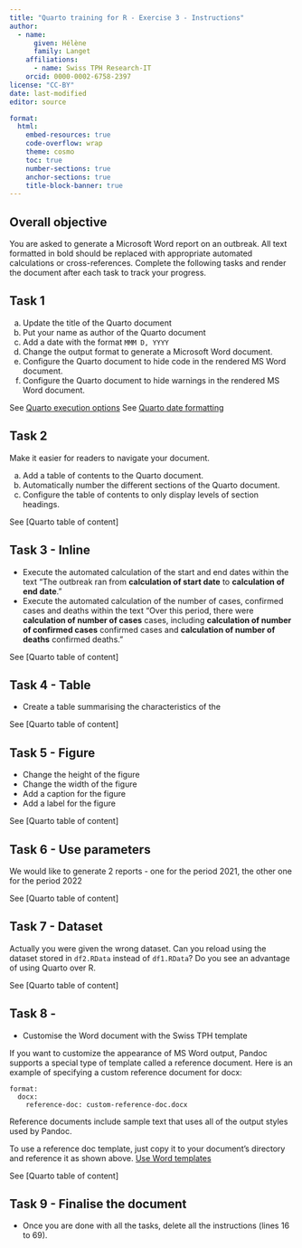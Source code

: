 ```yaml
---
title: "Quarto training for R - Exercise 3 - Instructions"
author:
  - name:
      given: Hélène
      family: Langet
    affiliations:
      - name: Swiss TPH Research-IT
    orcid: 0000-0002-6758-2397
license: "CC-BY"
date: last-modified
editor: source

format:
  html:
    embed-resources: true
    code-overflow: wrap
    theme: cosmo
    toc: true
    number-sections: true
    anchor-sections: true
    title-block-banner: true
---
```


## Overall objective

You are asked to generate a Microsoft Word report on an outbreak. All text formatted in bold should be replaced with appropriate automated calculations or cross-references. Complete the following tasks and render the document after each task to track your progress.

## Task 1

a.  Update the title of the Quarto document
b.  Put your name as author of the Quarto document
c.  Add a date with the format `MMM D, YYYY`
c.  Change the output format to generate a Microsoft Word document.
d.  Configure the Quarto document to hide code in the rendered MS Word document.
e.  Configure the Quarto document to hide warnings in the rendered MS Word document.

::: callout-tip

See [Quarto execution options](https://quarto.org/docs/computations/execution-options.html)
See [Quarto date formatting](https://quarto.org/docs/reference/dates.html#date-formatting)

:::

## Task 2

Make it easier for readers to navigate your document.

a.  Add a table of contents to the Quarto document.
b.  Automatically number the different sections of the Quarto document.
c.  Configure the table of contents to only display levels of section headings.

::: callout-tip

See [Quarto table of content]

:::

## Task 3 - Inline

-   Execute the automated calculation of the start and end dates within the text "The outbreak ran from **calculation of start date** to **calculation of end date**."
-   Execute the automated calculation of the number of cases, confirmed cases and deaths within the text "Over this period, there were **calculation of number of cases** cases, including **calculation of number of confirmed cases** confirmed cases and **calculation of number of deaths** confirmed deaths."

::: callout-tip

See [Quarto table of content]

:::

## Task 4 - Table

-   Create a table summarising the characteristics of the

::: callout-tip

See [Quarto table of content]

:::

## Task 5 - Figure

-   Change the height of the figure
-   Change the width of the figure
-   Add a caption for the figure
-   Add a label for the figure

::: callout-tip

See [Quarto table of content]

:::

## Task 6 - Use parameters

We would like to generate 2 reports - one for the period 2021, the other one for the period 2022

::: callout-tip

See [Quarto table of content]

:::

## Task 7 - Dataset

Actually you were given the wrong dataset. Can you reload using the dataset stored in `df2.RData` instead of `df1.RData`? Do you see an advantage of using Quarto over R.

::: callout-tip

See [Quarto table of content]

:::

## Task 8 -

-   Customise the Word document with the Swiss TPH template

If you want to customize the appearance of MS Word output, Pandoc supports a special type of template called a reference document. Here is an example of specifying a custom reference document for docx:

```         
format:
  docx:
    reference-doc: custom-reference-doc.docx
```

Reference documents include sample text that uses all of the output styles used by Pandoc.

To use a reference doc template, just copy it to your document’s directory and reference it as shown above. [Use Word templates](https://quarto.org/docs/output-formats/ms-word-templates.html)

::: callout-tip

See [Quarto table of content]

:::

## Task 9 - Finalise the document

-   Once you are done with all the tasks, delete all the instructions (lines 16 to 69).